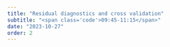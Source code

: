 ```yaml
---
title: "Residual diagnostics and cross validation"
subtitle: "<span class='code'>09:45-11:15</span>"
date: "2023-10-27"
order: 2
---
```


<!-- Materials will be distributed sooner to the event. -->

<!-- ```{=html} -->
<!-- <embed src="../../materials/01_tsibble.pdf" type="application/pdf" width="750px" height="420px"> -->
<!-- ``` -->

<!-- [View slides in full screen](../../materials/01_tsibble.pdf) -->

